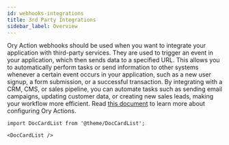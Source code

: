 ```yaml
---
id: webhooks-integrations
title: 3rd Party Integrations
sidebar_label: Overview
---
```


Ory Action webhooks should be used when you want to integrate your application with third-party services. They are used to trigger an event in your application, which then sends data to a specified URL. This allows you to automatically perform tasks or send information to other systems whenever a certain event occurs in your application, such as a new user signup, a form submission, or a successful transaction. By integrating with a CRM, CMS, or sales pipeline, you can automate tasks such as sending email campaigns, updating customer data, or creating new sales leads, making your workflow more efficient.
Read [this document](./01_configure-hooks.mdx) to learn more about configuring Ory Actions.

```mdx-code-block
import DocCardList from '@theme/DocCardList';

<DocCardList />
```
